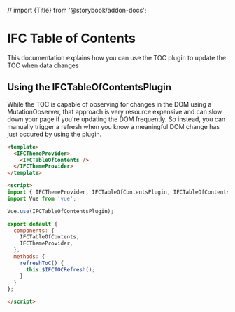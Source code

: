 // import {Title} from '@storybook/addon-docs';

<Meta title="Container Components/Table of Contents/Usage" />

# IFC Table of Contents

This documentation explains how you can use the TOC plugin to update the TOC when data changes

## Using the IFCTableOfContentsPlugin

While the TOC is capable of observing for changes in the DOM using a MutationObserver, that approach is very resource
expensive and can slow down your page if you're updating the DOM frequently. So instead, you can manually trigger
a refresh when you know a meaningful DOM change has just occured by using the plugin.

```html
<template>
  <IFCThemeProvider>
    <IFCTableOfContents />
  </IFCThemeProvider>
</template>

<script>
import { IFCThemeProvider, IFCTableOfContentsPlugin, IFCTableOfContents } from '@nasic/component-library/build/index.esm';
import Vue from 'vue';

Vue.use(IFCTableOfContentsPlugin);

export default {
  components: {
    IFCTableOfContents,
    IFCThemeProvider,
  },
  methods: {
    refreshToC() {
      this.$IFCTOCRefresh();
    }
  }
};

</script>
```